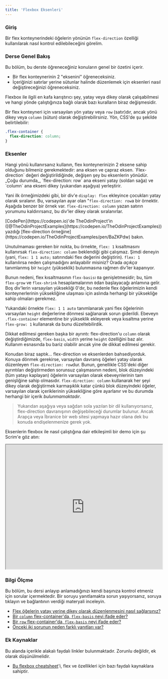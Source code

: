 ```yaml
---
title: 'Flexbox Eksenleri'
---
```


### Giriş

Bir flex konteynerindeki öğelerin yönünün `flex-direction` özelliği kullanılarak nasıl kontrol edilebileceğini görelim.

### Derse Genel Bakış

Bu bölüm, bu derste öğreneceğiniz konuların genel bir özetini içerir.

- Bir flex konteynerinin 2 "eksenini" öğreneceksiniz.
- İçeriğinizi satırlar yerine sütunlar halinde düzenlemek için eksenleri nasıl değiştireceğinizi öğreneceksiniz.

Flexbox ile ilgili en kafa karıştırıcı şey, yatay veya dikey olarak çalışabilmesi ve hangi yönde çalıştığınıza bağlı olarak bazı kuralların biraz değişmesidir.

Bir flex konteyneri için varsayılan yön yatay veya `row` (satır)dır, <span id='flex-vertical'>ancak yönü dikey veya `column` (sütun) olarak değiştirebilirsiniz. Yön, CSS'de şu şekilde belirtilebilir:

</span>

```css
.flex-container {
  flex-direction: column;
}
```

### Eksenler

<span id="flex-axes">
  Hangi yönü kullanırsanız kullanın, flex konteynerinizin 2 eksene sahip
  olduğunu bilmeniz gerekmektedir: ana eksen ve çapraz eksen. `Flex-direction`
  değeri değiştirildiğinde, değişen şey bu eksenlerin yönüdür. _Çoğu durumda_,
  `flex-direction: row` ana ekseni yatay (soldan sağa) ve `column` ana ekseni
  dikey (yukarıdan aşağıya) yerleştirir.
</span>

Yani ilk örneğimizdeki gibi, bir div'e `display: flex` ekleyince çocukları yatay olarak sıralanır. Bu, varsayılan ayar olan "`flex-direction: row`a bir örnektir. Aşağıda benzer bir örnek var. `flex-direction: column` yazan satırın yorumunu kaldırırsanız, bu div'ler dikey olarak sıralanırlar.

<p
  class="codepen"
  data-height="400"
  data-default-tab="html,result"
  data-slug-hash="BaZKPdw"
  data-editable="true"
  data-user="TheOdinProjectExamples"
  style={{"height":"400px","boxSizing":"border-box","display":"flex","alignItems":"center","justifyContent":"center","border":"2px solid","margin":"1em 0","padding":"1em"}}
>
  <span>
    [CodePen](https://codepen.io)'de TheOdinProject'in
    ([@TheOdinProjectExamples](https://codepen.io/TheOdinProjectExamples))
    yazdığı [flex-direction
    örneğine](https://codepen.io/TheOdinProjectExamples/pen/BaZKPdw) bakın.
  </span>
</p>
<script async src="https://cpwebassets.codepen.io/assets/embed/ei.js"></script>

Unutulmaması gereken bir nokta, bu örnekte, `flex: 1` kısaltmasını kullanırsak `flex-direction: column` beklendiği gibi çalışmaz. Şimdi deneyin (yani, `flex: 1 1 auto;` satırındaki flex değerini değiştirin). `flex: 1` kullanılırsa neden çalışmadığını anlayabilir misiniz? Orada _açıkça_ tanımlanmış bir `height` (yükseklik) bulunmasına rağmen div'ler kapanıyor.

Bunun nedeni, <span id='row-flex-basis'> flex kısaltmasının `flex-basis`ı `0`a genişletmesidir; bu, tüm `flex-grow` ve `flex-shrink` hesaplamalarının `0`dan başlayacağı anlamına gelir.</span> Boş div'lerin varsayılan yüksekliği 0'dır, bu nedenle flex öğelerimizin kendi konteynerlerinin yüksekliğine ulaşması için aslında herhangi bir yüksekliğe sahip olmaları gerekmez.

Yukarıdaki örnekte `flex: 1 1 auto` tanımlanarak yani flex öğelerinin varsayılan `height` değerlerine dönmesi sağlanarak sorun giderildi. Ebeveyn `.flex-container` elementine bir yükseklik ekleyerek veya kısaltma yerine `flex-grow: 1` kullanarak da bunu düzeltebilirdik.

Dikkat edilmesi gereken başka bir ayrıntı: <span id='column-flex-basis'>flex-direction'u `column` olarak değiştirdiğimizde, `flex-basis`, `width` yerine `height` özelliğini baz alır.</span> Kullanım esnasında bu bariz olabilir ancak yine de dikkat edilmesi gerekir.

Konudan biraz saptık... flex-direction ve eksenlerden bahsediyorduk. Konuya dönmek gerekirse, varsayılan davranış öğeleri yatay olarak düzenleyen `flex-direction: row`dur. Bunun, genellikle CSS'deki diğer ayrıntıları değiştirmeden sorunsuz çalışmasının nedeni, blok düzeyindeki (tüm yatayı kaplayan) öğelerin varsayılan olarak ebeveynlerinin tam genişliğine sahip olmasıdır. `flex-direction: column` kullanarak her şeyi dikey olarak değiştirmek karmaşıklık katar çünkü blok düzeyindeki öğeler, varsayılan olarak içeriklerinin yüksekliğine göre ayarlanır ve bu durumda herhangi bir içerik _bulunmamaktadır_.

> Yukarıdan aşağıya veya sağdan sola yazılan bir dil kullanıyorsanız, flex-direction davranışının değişebileceği durumlar bulunur. Ancak Arapça veya İbranice bir web sitesi yapmaya hazır olana dek bu konuda endişelenmenize gerek yok.

Eksenlerin flexbox ile nasıl çalıştığına dair etkileşimli bir demo için şu Scrim'e göz atın:

<iframe
  src="https://scrimba.com/learn/flexbox/main-axis-and-cross-axis-flexbox-tutorial-cz94MT8?embed=odin,mini-header,no-big-play,no-next-up"
  sandbox="allow-scripts allow-same-origin"
  width="100%"
  height="400"
></iframe>

### Bilgi Ölçme

Bu bölüm, bu dersi anlayıp anlamadığınızı kendi başınıza kontrol etmeniz için sorular içermektedir. Bir soruyu yanıtlamakta sorun yaşıyorsanız, soruya tıklayın ve bağlantının verdiği materyali inceleyin.

- [Flex öğelerin yatay yerine dikey olarak düzenlenmesini nasıl sağlarsınız?](#flex-vertical)
- [Bir `column` flex-container'da, `flex-basis` neyi ifade eder?](#column-flex-basis)
- [Bir `row` flex-container'da, `flex-basis` neyi ifade eder?](#row-flex-basis)
- [Önceki iki sorunun neden farklı yanıtları var?](#flex-axes)

### Ek Kaynaklar

Bu alanda içerikle alakalı faydalı linkler bulunmaktadır. Zorunlu değildir, ek olarak düşünülmelidir.

- [Bu flexbox cheatsheet](https://flexbox.malven.co/)'i, flex ve özellikleri için bazı faydalı kaynaklara sahiptir.
